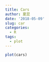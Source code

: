 ```yaml
---
title: Cars
author: 夏昆
date: '2018-05-09'
slug: car
categories:
  - R
tags:
  - plot
---
```


```r
plot(cars)
```

